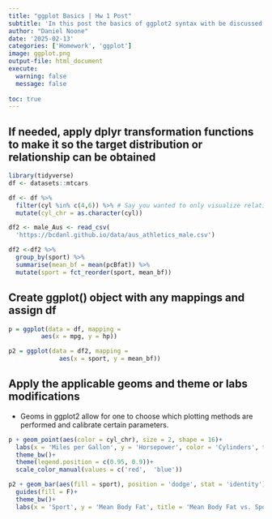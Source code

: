 ```yaml
---
title: "ggplot Basics | Hw 1 Post"
subtitle: 'In this post the basics of ggplot2 syntax with be discussed'
author: "Daniel Noone"
date: '2025-02-13'
categories: ['Homework', 'ggplot']
image: ggplot.png
output-file: html_document
execute: 
  warning: false
  message: false
  
toc: true
---
```


## If needed, apply dplyr transformation functions to make it so the target distribution or relationship can be obtained
```r
library(tidyverse)
df <- datasets::mtcars

df <- df %>% 
  filter(cyl %in% c(4,6)) %>% # Say you wanted to only visualize relationships for 4 or 6 cylinder.
  mutate(cyl_chr = as.character(cyl))

df2 <- male_Aus <- read_csv(
  'https://bcdanl.github.io/data/aus_athletics_male.csv')

df2 <-df2 %>% 
  group_by(sport) %>% 
  summarise(mean_bf = mean(pcBfat)) %>% 
  mutate(sport = fct_reorder(sport, mean_bf))
```

## Create ggplot() object with any mappings and assign df
```r
p = ggplot(data = df, mapping = 
         aes(x = mpg, y = hp))

p2 = ggplot(data = df2, mapping = 
              aes(x = sport, y = mean_bf))
```

## Apply the applicable geoms and theme or labs modifications
- Geoms in ggplot2 allow for one to choose which plotting methods are performed and calibrate certain parameters.
```r
p + geom_point(aes(color = cyl_chr), size = 2, shape = 16)+
  labs(x = 'Miles per Gallon', y = 'Horsepower', color = 'Cylinders', title = 'Miles Per Gallon vs. Horsepower')+
  theme_bw()+
  theme(legend.position = c(0.95, 0.9))+
  scale_color_manual(values = c('red',  'blue'))
```
```r
p2 + geom_bar(aes(fill = sport), position = 'dodge', stat = 'identity')+
  guides(fill = F)+
  theme_bw()+
  labs(x = 'Sport', y = 'Mean Body Fat', title = 'Mean Body Fat vs. Sport')
```

